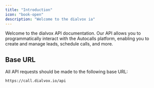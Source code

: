 ```yaml
---
title: "Introduction"
icon: "book-open"
description: "Welcome to the dialvox ia"
---
```


Welcome to the dialvox API documentation. Our API allows you to programmatically interact with the Autocalls platform, enabling you to create and manage leads, schedule calls, and more.

## Base URL

All API requests should be made to the following base URL:

```
https://call.dialvox.io/api
```
